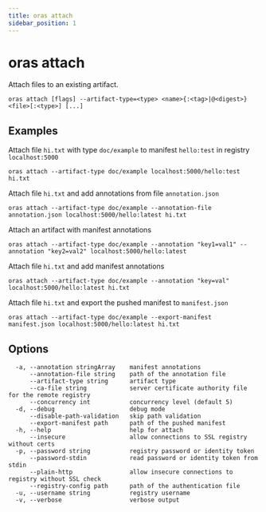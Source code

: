 ```yaml
---
title: oras attach
sidebar_position: 1
---
```


# oras attach

Attach files to an existing artifact.

```
oras attach [flags] --artifact-type=<type> <name>{:<tag>|@<digest>} <file>[:<type>] [...]
```

## Examples

Attach file `hi.txt` with type `doc/example` to manifest `hello:test` in registry `localhost:5000`

```
oras attach --artifact-type doc/example localhost:5000/hello:test hi.txt
```

Attach file `hi.txt` and add annotations from file `annotation.json`

```
oras attach --artifact-type doc/example --annotation-file annotation.json localhost:5000/hello:latest hi.txt
```

Attach an artifact with manifest annotations

```
oras attach --artifact-type doc/example --annotation "key1=val1" --annotation "key2=val2" localhost:5000/hello:latest
```
Attach file `hi.txt` and add manifest annotations
 
``` 
oras attach --artifact-type doc/example --annotation "key=val" localhost:5000/hello:latest hi.txt
```

Attach file `hi.txt` and export the pushed manifest to `manifest.json`

```
oras attach --artifact-type doc/example --export-manifest manifest.json localhost:5000/hello:latest hi.txt
```

## Options

```
  -a, --annotation stringArray    manifest annotations
      --annotation-file string    path of the annotation file
      --artifact-type string      artifact type
      --ca-file string            server certificate authority file for the remote registry
      --concurrency int           concurrency level (default 5)
  -d, --debug                     debug mode
      --disable-path-validation   skip path validation
      --export-manifest path      path of the pushed manifest
  -h, --help                      help for attach
      --insecure                  allow connections to SSL registry without certs
  -p, --password string           registry password or identity token
      --password-stdin            read password or identity token from stdin
      --plain-http                allow insecure connections to registry without SSL check
      --registry-config path      path of the authentication file
  -u, --username string           registry username
  -v, --verbose                   verbose output
```


